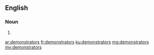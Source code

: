 ==English==

===Noun===
{{head|en|noun plural form}}

# {{plural of|demonstrator|lang=en}}

[[ar:demonstrators]]
[[fr:demonstrators]]
[[ku:demonstrators]]
[[mg:demonstrators]]
[[my:demonstrators]]